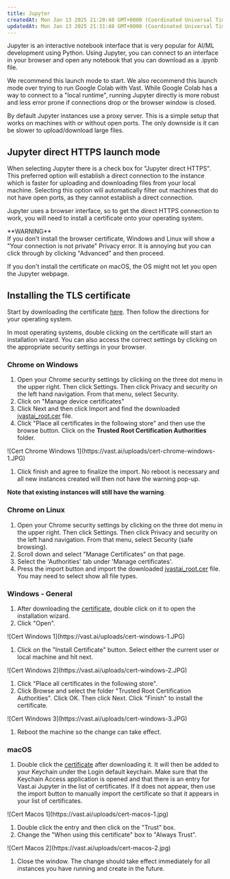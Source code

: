 ```yaml
---
title: Jupyter
createdAt: Mon Jan 13 2025 21:20:40 GMT+0000 (Coordinated Universal Time)
updatedAt: Mon Jan 13 2025 21:31:48 GMT+0000 (Coordinated Universal Time)
---
```


Jupyter is an interactive notebook interface that is very popular for AI/ML development using Python. Using Jupyter, you can connect to an interface in your browser and open any notebook that you can download as a .ipynb file.

We recommend this launch mode to start. We also recommend this launch mode over trying to run Google Colab with Vast. While Google Colab has a way to connect to a "local runtime", running Jupyter directly is more robust and less error prone if connections drop or the browser window is closed.

By default Jupyter instances use a proxy server. This is a simple setup that works on machines with or without open ports. The only downside is it can be slower to upload/download large files.

## Jupyter direct HTTPS launch mode

When selecting Jupyter there is a check box for "Jupyter direct HTTPS". This preferred option will establish a direct connection to the instance which is faster for uploading and downloading files from your local machine. Selecting this option will automatically filter out machines that do not have open ports, as they cannot establish a direct connection.

Jupyter uses a browser interface, so to get the direct HTTPS connection to work, you will need to install a certificate onto your operating system.

<Warning>
**WARNING**<br/>
If you don't install the browser certificate, Windows and Linux will show a "Your connection is not private" Privacy error.  It is annoying but you can click through by clicking "Advanced" and then proceed.
</Warning>

If you don't install the certificate on macOS, the OS might not let you open the Jupyter webpage.

## Installing the TLS certificate

Start by downloading the certificate [here](https://console.vast.ai/static/jvastai_root.cer). Then follow the directions for your operating system.

In most operating systems, double clicking on the certificate will start an installation wizard. You can also access the correct settings by clicking on the appropriate security settings in your browser.

### Chrome on Windows

1. Open your Chrome security settings by clicking on the three dot menu in the upper right. Then click Settings. Then click Privacy and security on the left hand navigation. From that menu, select Security.
2. Click on "Manage device certificates"
3. Click Next and then click Import and find the downloaded [jvastai\_root.cer](https://console.vast.ai/static/jvastai_root.cer) file.
4. Click "Place all certificates in the following store" and then use the browse button. Click on the **Trusted Root Certification Authorities** folder.

<Frame caption="Cert Chrome Windows 1">
![Cert Chrome Windows 1](https://vast.ai/uploads/cert-chrome-windows-1.JPG)
</Frame>

1. Click finish and agree to finalize the import. No reboot is necessary and all new instances created will then not have the warning pop-up.

**Note that existing instances will still have the warning**.

### Chrome on Linux

1. Open your Chrome security settings by clicking on the three dot menu in the upper right. Then click Settings. Then click Privacy and security on the left hand navigation. From that menu, select Security (safe browsing).
2. Scroll down and select "Manage Certificates" on that page.
3. Select the 'Authorities' tab under 'Manage certificates'.
4. Press the import button and import the downloaded [jvastai\_root.cer](https://console.vast.ai/static/jvastai_root.cer) file.  You may need to select show all file types.

### Windows - General

1. After downloading the [certificate](https://console.vast.ai/static/jvastai_root.cer), double click on it to open the installation wizard.
2. Click "Open".

<Frame caption="Cert Windows 1">
![Cert Windows 1](https://vast.ai/uploads/cert-windows-1.JPG)
</Frame>

1. Click on the "Install Certificate" button. Select either the current user or local machine and hit next.

<Frame caption="Cert Windows 2">
![Cert Windows 2](https://vast.ai/uploads/cert-windows-2.JPG)
</Frame>

1. Click "Place all certificates in the following store".
2. Click Browse and select the folder "Trusted Root Certification Authorities". Click OK. Then click Next. Click "Finish" to install the certificate.

<Frame caption="Cert Windows 3">
![Cert Windows 3](https://vast.ai/uploads/cert-windows-3.JPG)
</Frame>

1. Reboot the machine so the change can take effect.

### macOS

1. Double click the [certificate](https://console.vast.ai/static/jvastai_root.cer) after downloading it. It will then be added to your Keychain under the Login default keychain. Make sure that the Keychain Access application is opened and that there is an entry for Vast.ai Jupyter in the list of certificates. If it does not appear, then use the import button to manually import the certificate so that it appears in your list of certificates.

<Frame caption="Cert Macos 1">
![Cert Macos 1](https://vast.ai/uploads/cert-macos-1.jpg)
</Frame>

1. Double click the entry and then click on the "Trust" box.
2. Change the "When using this certificate" box to "Always Trust".

<Frame caption="Cert Macos 2">
![Cert Macos 2](https://vast.ai/uploads/cert-macos-2.jpg)
</Frame>

1. Close the window. The change should take effect immediately for all instances you have running and create in the future.
